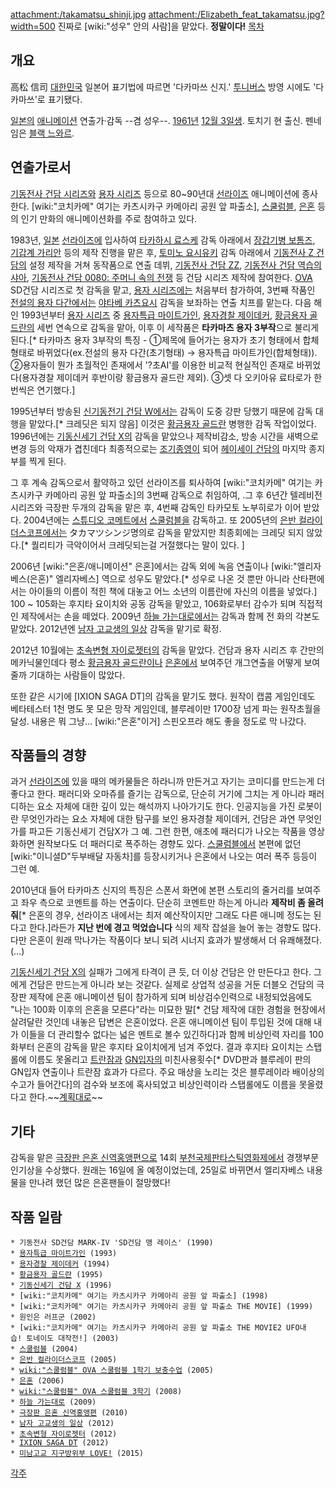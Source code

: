 attachment:/takamatsu_shinji.jpg
attachment:/Elizabeth_feat_takamatsu.jpg?width=500
진짜로 [wiki:"성우" 안의 사람]을 맡았다. '''정말이다!'''
[[목차]]
== 개요 ==
高松 信司
[[대한민국]] 일본어 표기법에 따르면 '다카마쓰 신지.' [[투니버스]] 방영 시에도 '다카마쓰'로 표기됐다.

[[일본]]의 [[애니메이션]] 연출가·감독 --겸 성우--. [[1961년]] [[12월 3일]]생. 토치기 현 출신. 펜네임은 [[블랙 느와르]].

== 연출가로서 ==
[[기동전사 건담 시리즈]]와 [[용자 시리즈]] 등으로 80~90년대 [[선라이즈]] 애니메이션에 종사한다. [wiki:"코치카메" 여기는 카츠시카구 카메아리 공원 앞 파출소], [[스쿨럼블]],  [[은혼]] 등의 인기 만화의 애니메이션화를 주로 참여하고 있다. 

1983년, [[일본]] [[선라이즈]]에 입사하여 [[타카하시 료스케]] 감독 아래에서 [[장갑기병 보톰즈]], [[기갑계 가리안]] 등의 제작 진행을 맡은 후, [[토미노 요시유키]] 감독 아래에서 [[기동전사 Z 건담]]의 설정 제작을 거쳐 동작품으로 연출 데뷔, [[기동전사 건담 ZZ]], [[기동전사 건담 역습의 샤아]], [[기동전사 건담 0080: 주머니 속의 전쟁]] 등 건담 시리즈 제작에 참여한다. [[OVA]] SD건담 시리즈로 첫 감독을 맡고, [[용자 시리즈]]에는 처음부터 참가하여, 3번째 작품인 [[전설의 용자 다간]]에서는 [[야타베 카츠요시]] 감독을 보좌하는 연출 치프를 맡는다. 다음 해인 1993년부터 [[용자 시리즈]] 중 [[용자특급 마이트가인]], [[용자경찰 제이데커]], [[황금용자 골드란]]의 세번 연속으로 감독을 맡아, 이후 이 세작품은 '''타카마츠 용자 3부작'''으로 불리게 된다.[* 타카마츠 용자 3부작의 특징 - ①제목에 들어가는 용자가 초기 형태에서 합체 형태로 바뀌었다(ex.전설의 용자 다간(초기형태) → 용자특급 마이트가인(합체형태)). ②용자들이 뭔가 초월적인 존재에서 '?초AI'를 이용한 비교적 현실적인 존재로 바뀌었다(용자경찰 제이데커 후반이랑 황금용자 골드란 제외). ③셋 다 오키아유 료타로가 한번씩은 연기했다.]

1995년부터 방송된 [[신기동전기 건담 W]]에서는 감독이 도중 강판 당했기 때문에 감독 대행을 맡았다.[* 크레딧은 되지 않음] 이것은 [[황금용자 골드란]] 병행한 감독 작업이었다. 1996년에는  [[기동신세기 건담 X]]의 감독을 맡았으나 제작비감소, 방송 시간을 새벽으로 변경 등의 악재가 겹친데다 최종적으로는 [[조기종영]]이 되어 [[헤이세이 건담]]의 마지막 종지부를 찍게 된다.

그 후 계속 감독으로서 활약하고 있던 선라이즈를 퇴사하여 [wiki:"코치카메" 여기는 카츠시카구 카메아리 공원 앞 파출소]의 3번째 감독으로 취임하여, .그 후 6년간 텔레비전 시리즈와 극장판 두개의 감독을 맡은 후, 4번째 감독인 타카모토 노부히로가 이어 받았다. 2004년에는 [[스튜디오 코메트]]에서 [[스쿨럼블]]을 감독하고. 또 2005년의 [[은반 컬라이더스코프]]에서는 タカマツシンジ명의로 감독을 맡았지만 최종회에는 크레딧 되지 않았다.[* 퀄리티가 극악이어서 크레딧되는걸 거절했다는 말이 있다. ]

2006년 [wiki:"은혼/애니메이션" 은혼]에서는 감독 외에 녹음 연출이나 [wiki:"엘리자베스(은혼)" 엘리자베스] 역으로 성우도 맡았다.[* 성우로 나온 것 뿐만 아니라 산타편에서는 아이들의 이름이 적힌 책에 대놓고 어느 소년의 이름란에 자신의 이름을 넣었다.] 100 ~ 105화는 후지타 요이치와 공동 감독을 맡았고, 106화로부터 감수가 되며 직접적인 제작에서는 손을 떼었다. 2009년 [[하늘 가는대로]]에서는 감독과 함께 전 화의 각본도 맡았다. 2012년엔 [[남자 고교생의 일상]] 감독을 맡기로 확정.

2012년 10월에는 [[초속변형 자이로젯터]]의 감독을 맡았다. 건담과 용자 시리즈 후 간만의 메카닉물인데다 평소 [[황금용자 골드란]]이나 [[은혼]]에서 보여주던 개그연출을 어떻게 보여줄까 기대하는 사람들이 많았다.

또한 같은 시기에 [IXION SAGA DT]의 감독을 맡기도 했다. 원작이 캡콤 게임인데도 베타테스터 1천 명도 못 모은 망작 게임인데, 블루레이만 1700장 넘게 파는 원작초월을 달성. 내용은 뭐 그냥… [wiki:"은혼"이거] 스핀오프라 해도 좋을 정도로 막 나갔다.

== 작품들의 경향 ==
과거 [[선라이즈]]에 있을 때의 메카물들은 하라니까 만든거고 자기는 코미디를 만드는게 더 좋다고 한다. 패러디와 오마쥬를 즐기는 감독으로, 단순히 거기에 그치는 게 아니라 패러디하는 요소 자체에 대한 깊이 있는 해석까지 나아가기도 한다. 인공지능을 가진 로봇이란 무엇인가라는 요소 자체에 대한 탐구를 보인 용자경찰 제이데커, 건담은 과연 무엇인가를 파고든 기동신세기 건담X가 그 예.  그런 한편, 애초에 패러디가 나오는 작품을 영상화하면 원작보다도 더 패러디로 폭주하는 경향도 있다. [[스쿨럼블]]에서 본편에 없던 [wiki:"이니셜D"두부배달 자동차]를 등장시키거나 은혼에서 나오는 여러 폭주 등등이 그런 예.  

2010년대 들어 타카마츠 신지의 특징은 스폰서 화면에 본편 스토리의 줄거리를 보여주고 좌우 측으로 코멘트를 하는 연출이다. 단순히 코멘트만 하는게 아니라 '''제작비 좀 올려줘'''[* 은혼의 경우, 선라이즈 내에서는 최저 예산작이지만 그래도 다른 애니메 정도는 된다고 한다.]라든가 '''지난 번에 경고 먹었습니다''' 식의 제작 잡설을 늘어 놓는 경향도 많다. 다만 은혼이 원래 막나가는 작품이다 보니 되려 시너지 효과가 발생해서 더 유쾌해졌다.(…)

[[기동신세기 건담 X]]의 실패가 그에게 타격이 큰 듯, 더 이상 건담은 안 만든다고 한다. 그에게 건담은 만드는게 아니라 보는 것같다. 실제로 상업적 성공을 거둔 더블오 건담의 극장판 제작에 은혼 애니메이션 팀이 참가하게 되며 비상검수인력으로 내정되었음에도 "나는 100화 이후의 은혼을 모른다"라는 미묘한 말[* 건담 제작에 대한 경험을 현장에서 살려달란 것인데 내놓은 답변은 은혼이었다. 은혼 애니메이션 팀이 투입된 것에 대해 내가 이들을 더 관리할수 없다는 넓은 멘트로 볼수 있긴하다]과 함께 비상인력 자리를 100화부터 은혼의 감독을 맡은 후지타 요이치에게 넘겨 주었다. 결과 후지타 요이치는 스탭롤에 이름도 못올리고 [[트란잠]]과 [[GN입자]]의 미친사용횟수[* DVD판과 블루레이 판의 GN입자 연출이나 트란잠 효과가 다르다. 주요 매상을 노리는 것은 블루레이라 배이상의 수고가 들어간다]의 검수와 보조에 혹사되었고 비상인력이라 스탭롤에도 이름을 못올렸다고 한다.~~[[계획대로]]~~
== 기타 ==
감독을 맡은 [[극장판 은혼 신역홍앵편]]으로 14회 [[부천국제판타스틱영화제]]에서 경쟁부문 인기상을 수상했다. 원래는 16일에 올 예정이었는데, 25일로 바뀌면서 엘리자베스 내용물을 만나려 했던 많은 은혼팬들이 절망했다!

== 작품 일람 ==
 * 기동전사 SD건담 MARK-IV 'SD건담 맹 레이스' (1990)
 * [[용자특급 마이트가인]] (1993)
 * [[용자경찰 제이데커]] (1994)
 * [[황금용자 골드란]] (1995)
 * [[기동신세기 건담 X]] (1996)
 * [wiki:"코치카메" 여기는 카츠시카구 카메아리 공원 앞 파출소] (1998)
 * [wiki:"코치카메" 여기는 카츠시카구 카메아리 공원 앞 파출소 THE MOVIE] (1999)
 * 원인은 러프군 (2002)
 * [wiki:"코치카메" 여기는 카츠시카구 카메아리 공원 앞 파출소 THE MOVIE2 UFO내습! 토네이도 대작전!] (2003) 
 * [[스쿨럼블]] (2004)
 * [[은반 컬라이더스코프]] (2005)
 * [[wiki:"스쿨럼블" OVA 스쿨럼블 1학기 보충수업]] (2005)
 * [[은혼]] (2006)
 * [[wiki:"스쿨럼블" OVA 스쿨럼블 3학기]] (2008)
 * [[하늘 가는대로]] (2009)
 * [[극장판 은혼 신역홍앵편]] (2010)
 * [[남자 고교생의 일상]] (2012)
 * [[초속변형 자이로젯터]] (2012)
 * [[IXION SAGA DT]] (2012)
 * [[미남고교 지구방위부 LOVE!]] (2015)
[[각주]]
